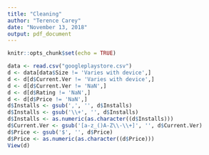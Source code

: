 ```yaml
---
title: "Cleaning"
author: "Terence Carey"
date: "November 13, 2018"
output: pdf_document
---
```


```r
knitr::opts_chunk$set(echo = TRUE)
```

```r
data <- read.csv("googleplaystore.csv")
d <- data[data$Size != 'Varies with device',]
d <- d[d$Current.Ver != 'Varies with device',]
d <- d[d$Current.Ver != 'NaN',]
d <- d[d$Rating != 'NaN',]
d <- d[d$Price != 'NaN',]
d$Installs <- gsub(',', '', d$Installs)
d$Installs <- gsub('\\+', '', d$Installs)
d$Installs <- as.numeric(as.character((d$Installs)))
d$Current.Ver <- gsub('[a-z_()A-Z\\-\\+]', '', d$Current.Ver)
d$Price <- gsub('$', '', d$Price)
d$Price <- as.numeric(as.character((d$Price)))
View(d)
```